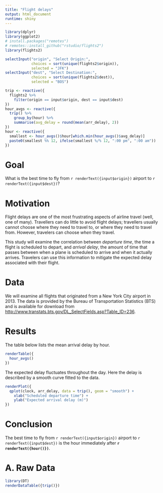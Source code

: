 ```yaml
---
title: "Flight delays"
output: html_document
runtime: shiny
---
```

  
```r
library(dplyr)
library(ggplot2)
# install.packages("remotes")
# remotes::install_github("rstudio/flights2")
library(flights2)
```

```r
selectInput("origin", "Select Origin:", 
            choices = sort(unique(flights2$origin)),
            selected = "JFK")
selectInput("dest", "Select Destination:",
            choices = sort(unique(flights2$dest)),
            selected = "BOS")
```

```r
trip <- reactive({
  flights2 %>%
    filter(origin == input$origin, dest == input$dest)
})
hour_avgs <- reactive({
  trip() %>% 
    group_by(hour) %>% 
    summarise(avg_delay = round(mean(arr_delay), 2))
})
hour <- reactive({
  smallest <- hour_avgs()$hour[which.min(hour_avgs()$avg_delay)]
  paste0(smallest %% 12, ifelse(smallest %/% 12, ":00 pm", ":00 am"))
})
```


# Goal

What is the best time to fly from `r renderText({input$origin})` airport to `r renderText({input$dest})`?

# Motivation

Flight delays are one of the most frustrating aspects of airline travel (well, one of many). Travellers can do little to avoid flight delays; travellers usually cannot choose where they need to travel to, or where they need to travel from. However, travelers can choose _when_ they travel.

This study will examine the correlation between _departure time_, the time a flight is scheduled to depart, and _arrival delay_, the amount of time that passes between when a plane is scheduled to arrive and when it actually arrives. Travelers can use this information to mitigate the expected delay associated with their flight.

# Data

We will examine all flights that originated from a New York City airport in 2013. The data is provided by the Bureau of Transportation Statistics (BTS) and is available for download from <http://www.transtats.bts.gov/DL_SelectFields.asp?Table_ID=236>.

# Results

The table below lists the mean arrival delay by hour.

```r
renderTable({
  hour_avgs()
})
```

The expected delay fluctuates throughout the day. Here the delay is described by a smooth curve fitted to the data.

```r
renderPlot({
  qplot(clock, arr_delay, data = trip(), geom = "smooth") +
    xlab("Scheduled departure time") +
    ylab("Expected arrival delay (m)")
})
```

# Conclusion

The best time to fly from `r renderText({input$origin})` airport to `r renderText({input$dest})` is the hour immediately after **`r renderText({hour()})`**.

# A. Raw Data

```r
library(DT)
renderDataTable({trip()})
```